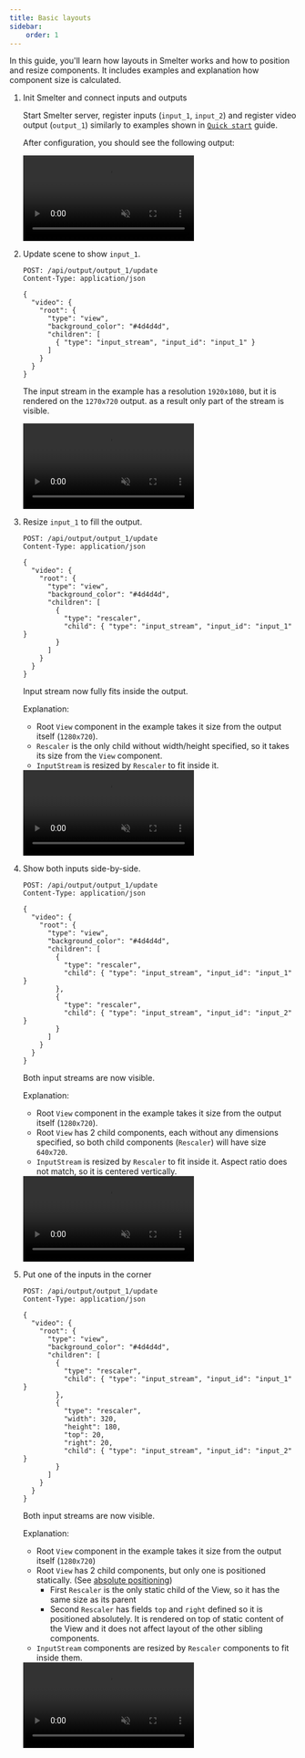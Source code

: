 ```yaml
---
title: Basic layouts
sidebar:
    order: 1
---
```


In this guide, you'll learn how layouts in Smelter works and how to position and resize components.
It includes examples and explanation how component size is calculated.

<Steps>

1. Init Smelter and connect inputs and outputs

    Start Smelter server, register inputs (`input_1`, `input_2`) and register video output (`output_1`) similarly to examples shown in [`Quick start`](/http-api/guides/quick-start) guide.

    After configuration, you should see the following output:

    <video autoplay loop muted src={Step1Image} alt="Basic layouts - intial" />

2. Update scene to show `input_1`.
    ```http
    POST: /api/output/output_1/update
    Content-Type: application/json

    {
      "video": {
        "root": {
          "type": "view",
          "background_color": "#4d4d4d",
          "children": [
            { "type": "input_stream", "input_id": "input_1" }
          ]
        }
      }
    }
    ```

    The input stream in the example has a resolution `1920x1080`, but it is rendered
    on the `1270x720` output. as a result only part of the stream is visible.

    <video autoplay loop muted src={Step2Image} alt="basic layouts - add input" />


3. Resize `input_1` to fill the output.
    ```http
    POST: /api/output/output_1/update
    Content-Type: application/json

    {
      "video": {
        "root": {
          "type": "view",
          "background_color": "#4d4d4d",
          "children": [
            {
              "type": "rescaler",
              "child": { "type": "input_stream", "input_id": "input_1" }
            }
          ]
        }
      }
    }
    ```

    Input stream now fully fits inside the output.

    Explanation:
    - Root `View` component in the example takes it size from the output itself (`1280x720`).
    - `Rescaler` is the only child without width/height specified, so it takes its size from the `View` component.
    - `InputStream` is resized by `Rescaler` to fit inside it.

    <video autoplay loop muted src={Step3Image} alt="basic layouts - resize input" />

    
    <Aside>
    The same effect (for single input) could be achieved by either:
    - Setting `InputStream` as a root directly. It would only work if aspect ratio of input and output is the same.
    - Replacing `View` component with a `Rescaler`.
    </Aside>

4. Show both inputs side-by-side.
    ```http
    POST: /api/output/output_1/update
    Content-Type: application/json

    {
      "video": {
        "root": {
          "type": "view",
          "background_color": "#4d4d4d",
          "children": [
            {
              "type": "rescaler",
              "child": { "type": "input_stream", "input_id": "input_1" }
            },
            {
              "type": "rescaler",
              "child": { "type": "input_stream", "input_id": "input_2" }
            }
          ]
        }
      }
    }
    ```

    Both input streams are now visible.
    
    Explanation:
    - Root `View` component in the example takes it size from the output itself (`1280x720`).
    - Root `View` has 2 child components, each without any dimensions specified, so both child
      components (`Rescaler`) will have size `640x720`.
    - `InputStream` is resized by `Rescaler` to fit inside it. Aspect ratio does not match,
      so it is centered vertically.

    <video autoplay loop muted src={Step4Image} alt="basic layouts - side-by-side" />

5. Put one of the inputs in the corner 
    ```http
    POST: /api/output/output_1/update
    Content-Type: application/json

    {
      "video": {
        "root": {
          "type": "view",
          "background_color": "#4d4d4d",
          "children": [
            {
              "type": "rescaler",
              "child": { "type": "input_stream", "input_id": "input_1" }
            },
            {
              "type": "rescaler",
              "width": 320,
              "height": 180,
              "top": 20,
              "right": 20,
              "child": { "type": "input_stream", "input_id": "input_2" }
            }
          ]
        }
      }
    }
    ```

    Both input streams are now visible.
    
    Explanation:
    - Root `View` component in the example takes it size from the output itself (`1280x720`)
    - Root `View` has 2 child components, but only one is positioned statically.
      (See [absolute positioning](/fundamentals/concepts/layouts/#absolute-positioning))
      - First `Rescaler` is the only static child of the View, so it has the same size as its
        parent
      - Second `Rescaler` has fields `top` and `right` defined so it is positioned absolutely.
        It is rendered on top of static content of the View and it does not affect layout of 
        the other sibling components.
    - `InputStream` components are resized by `Rescaler` components to fit inside them.

    <video autoplay loop muted src={Step5Image} alt="basic layouts - side-by-side" />

</Steps>

